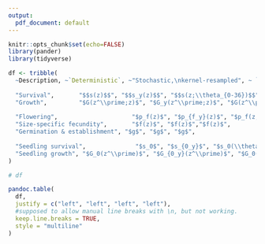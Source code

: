 ```yaml
---
output:
  pdf_document: default
---
```


```r
knitr::opts_chunk$set(echo=FALSE)
library(pander)
library(tidyverse)
```

```r
df <- tribble(
  ~Description, ~`Deterministic`, ~"Stochastic,\nkernel-resampled", ~ `Stochastic,\nparameter-resampled`,
  
  "Survival",       "$$s(z)$$", "$$s_y(z)$$", "$$s(z;\\theta_{0-36})$$",
  "Growth",         "$G(z^\\prime;z)$", "$G_y(z^\\prime;z)$", "$G(z^\\prime, z;\\theta_{0-36})$",
  
  "Flowering",                     "$p_f(z)$", "$p_{f_y}(z)$", "$p_f(z;\\theta_{0-36})$",
  "Size-specific fecundity",       "$f(z)$", "$f(z)$","$f(z)$",
  "Germination & establishment", "$g$", "$g$", "$g$",
  
  "Seedling survival",              "$s_0$", "$s_{0_y}$", "$s_0(\\theta_{0-36})$",
  "Seedling growth", "$G_0(z^\\prime)$", "$G_{0_y}(z^\\prime)$", "$G_0(z^\\prime;\\theta_{0-36})$",
)

# df
```

```r
pandoc.table(
  df,
  justify = c("left", "left", "left", "left"),
  #supposed to allow manual line breaks with \n, but not working.
  keep.line.breaks = TRUE,
  style = "multiline"
)
```

